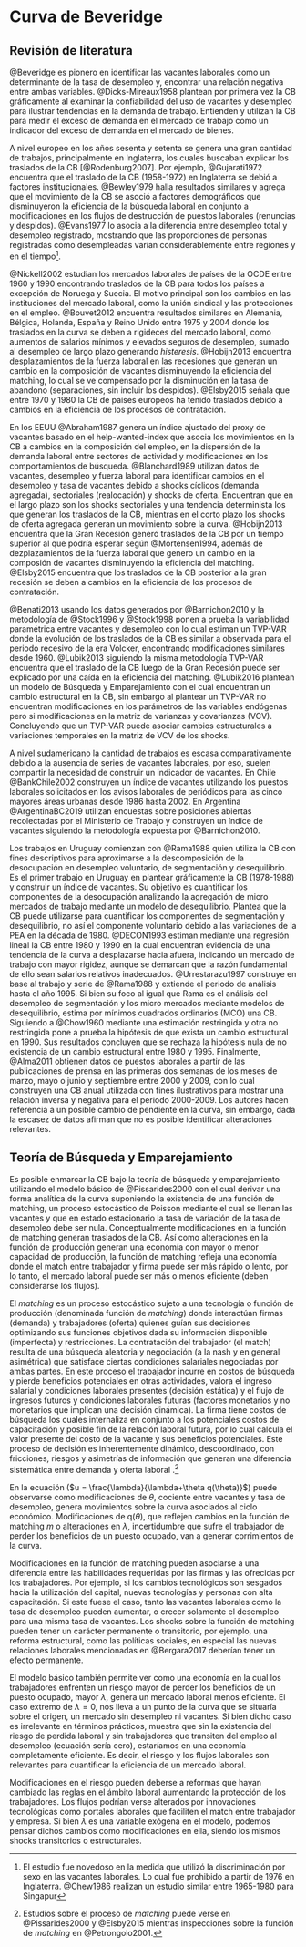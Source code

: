 # Curva de Beveridge {#cap:Fundamentos}

## Revisión de literatura

<!-- Revisión Literatura -->
<!-- @Elsby2015 muestran que la CB se utiliza a nivel macroeconómico como un marco de análisis para el entendimiento de los mercados laborales tanto a nivel agregado como desagregado, para el análisis de la volatilidad y la naturaleza de los shocks que generan las fluctuaciones del mercado laboral, la coexistencia de desempleo y vacantes y como una aproximación al proceso de matching y eficiencia del mercado laboral^[Por si sola la CB solo puede ser una aproximación a la eficiencia del mercado laboral puesto que es necesario ampliar el análisis y tomar en cuenta los flujos de trabajadores, tanto la creación como la destrucción de puestos laborales]. -->
<!-- La CB ha sido utilizada para descomponer el desempleo en diferentes tipos, clarificar el debate respecto al pleno empleo y como un punto de discordancia respecto al vaciamiento de los mercados competitivos.  -->
<!-- Mientras en los años sesenta y setenta fue ampliamente empleada en la década de los ochenta su uso cayó notablemente al punto de ser casi abandonada, entre otras causas, por su falta de microfundamentos [@Rodenburg2007]. Resurge en los noventa gracias al trabajo de @Blanchard1989 quienes remarcan el error que la CB haya ocupado un lugar secundario en la macroeconomía dado que contiene información esencial sobre el funcionamiento del mercado de trabajo y shocks que afecten al mismo. -->
<!-- Actualmente ha logrado volverse el marco de análisis central en la macroeconomía laboral [@Elsby2015] gracias a los trabajos de @Pissarides1985, @Mortensen1994 y @Diamond1982 quienes dieron microfundamentos a la relación entre vacantes y desempleo permitiendo derivar una forma analítica que surge de las decisiones de optimizaciones de los agentes del modelo. Hecho relevante al permitir que la CB sea utilizada para el análisis de la política económica al estar exenta de la crítica de Lucas^[La crítica de Lucas fue un claro ataque a los modelos de ecuaciones simultáneas y por sobre todo a la no inclusión de microfundamentos en el análisis macroeconómico lo cual invalidaba cualquier calculo sobre el efecto de una política económica, falla típica de los modelos keynesianos [@Lucas1976]. Una respuesta posterior surgió por parte de la econometría bajo el trabajo de @exogeneity1983 según el cual pese a que un modelo no tenga microfundamentos si cumple la superexogeneidad el mismo puede ser utilizado para simular política económicas.]. Permitiendo estudiar las reacciones de vacantes y desempleo ante shocks de productividad [@Benati2013], la estabilidad paramétrica en la relación [@Lubik2016] y las causas que generan traslados o movimientos sobre la CB desde una perspectiva dinámica. -->
<!-- Análisis de la OECD: Inglaterra y que otro? -->
@Beveridge es pionero en identificar las vacantes laborales como un determinante de la tasa de desempleo y, encontrar una relación negativa entre ambas variables. @Dicks-Mireaux1958 plantean por primera vez la CB gráficamente al examinar la confiabilidad del uso de vacantes y desempleo para ilustrar tendencias en la demanda de trabajo. Entienden y utilizan la CB para medir el exceso de demanda en el mercado de trabajo como un indicador del exceso de demanda en el mercado de bienes. 

A nivel europeo en los años sesenta y setenta se genera una gran cantidad de trabajos, principalmente en Inglaterra, los cuales buscaban explicar los traslados de la CB [@Rodenburg2007]. Por ejemplo, @Gujarati1972 encuentra que el traslado de la CB (1958-1972) en Inglaterra se debió a factores institucionales. @Bewley1979 halla resultados similares y agrega que el movimiento de la CB se asoció a factores demográficos que disminuyeron la eficiencia de la búsqueda laboral en conjunto a modificaciones en los flujos de destrucción de puestos laborales (renuncias y despidos). @Evans1977 lo asocia a la diferencia entre desempleo total y desempleo registrado, mostrando que las proporciones de personas registradas como desempleadas varían considerablemente entre regiones y en el tiempo^[El estudio fue novedoso en la medida que utilizó la discriminación por sexo en las vacantes laborales. Lo cual fue prohibido a partir de 1976 en Inglaterra. @Chew1986 realizan un estudio similar entre 1965-1980 para Singapur].

@Nickell2002 estudian los mercados laborales de países de la OCDE entre 1960 y 1990 encontrando traslados de la CB para todos los países a excepción de Noruega y Suecia. El motivo principal son los cambios en las instituciones del mercado laboral, como la unión sindical y las protecciones en el empleo. @Bouvet2012 encuentra resultados similares en Alemania, Bélgica, Holanda, España y Reino Unido entre 1975 y 2004 donde los traslados en la curva se deben a rigideces del mercado laboral, como aumentos de salarios mínimos y elevados seguros de desempleo, sumado al desempleo de largo plazo generando _histeresis_. @Hobijn2013 <!-- analizan países europeos --> <!-- y EEUU --> encuentra desplazamientos de la fuerza laboral en las recesiones que generan un cambio en la composición de vacantes disminuyendo la eficiencia del matching, lo cual se ve compensado por la disminución en la tasa de abandono (separaciones, sin incluir los despidos).  <!-- Para EEUU encuentran que la Gran Recesión generó traslados de la CB por un tiempo superior al que podría esperarse según @Mortensen1994.  --> @Elsby2015 señala que entre 1970 y 1980 la CB de países europeos ha tenido traslados debido a cambios en la eficiencia de los procesos de contratación. <!-- Dicho resultado se repite para EEUU a partir de la Gran Recesión. -->

<!-- EEUU -->
En los EEUU @Abraham1987 genera un índice ajustado del proxy de vacantes basado en el help-wanted-index que asocia los movimientos en la CB a cambios en la composición del empleo, en la dispersión de la demanda laboral entre sectores de actividad y modificaciones en los comportamientos de búsqueda. @Blanchard1989 utilizan datos de vacantes, desempleo y fuerza laboral para identificar cambios en el desempleo y tasa de vacantes debido a shocks cíclicos (demanda agregada), sectoriales (realocación) y shocks de oferta. Encuentran que en el largo plazo son los shocks sectoriales y una tendencia determinista los que generan los traslados de la CB, mientras en el corto plazo los shocks de oferta agregada generan un movimiento sobre la curva.<!-- como insumo desarrollan una función de matching Cobb-Douglas con retornos constantes para EEUU estimada mediante MCO. --> <!-- @Barnichon2010 construye un índice de vacantes compuesto por el Help-Wanted Index (HWI) en papel, que recolecta las búsquedas laborales en los 51 mayores periódicos y, el HWI en linea del Conference Board que recolecta los avisos publicados en portales laborales web desde 2005^[trabajos previos pueden encontrarse en @Barnichon2009.]. --> @Hobijn2013 encuentra que la Gran Recesión generó traslados de la CB por un tiempo superior al que podría esperar según @Mortensen1994, además de dezplazamientos de la fuerza laboral que genero un cambio en la composión de vacantes disminuyendo la eficiencia del matching. @Elsby2015 encuentra que los traslados de la CB posterior a la gran recesión se deben a cambios en la eficiencia de los procesos de contratación.

@Benati2013 usando los datos generados por @Barnichon2010 y la metodología de @Stock1996 y @Stock1998 ponen a prueba la variabilidad paramétrica entre vacantes y desempleo con lo cual estiman un TVP-VAR donde la evolución de los traslados de la CB es similar a observada para el periodo recesivo de la era Volcker, encontrando modificaciones similares desde 1960. @Lubik2013 siguiendo la misma metodología TVP-VAR encuentra que el traslado de la CB luego de la Gran Recesión puede ser explicado por una caída en la eficiencia del matching. @Lubik2016 plantean un modelo de Búsqueda y Emparejamiento con el cual encuentran un cambio estructural en la CB, sin embargo al plantear un TVP-VAR no encuentran modificaciones en los parámetros de las variables endógenas pero si modificaciones en la matriz de varianzas y covarianzas (VCV). Concluyendo que un TVP-VAR puede asociar cambios estructurales a variaciones temporales en la matriz de VCV de los shocks.
 <!-- @Diamond2015,  -->
<!-- Resto del mundo -->

<!-- Análisis AL -->
A nivel sudamericano la cantidad de trabajos es escasa comparativamente debido a la ausencia de series de vacantes laborales, por eso, suelen compartir la necesidad de construir un indicador de vacantes. En Chile @BankChile2002 construyen un índice de vacantes utilizando los puestos laborales solicitados en los avisos laborales de periódicos para las cinco mayores áreas urbanas desde 1986 hasta 2002.
En Argentina @ArgentinaBC2019 utilizan encuestas sobre posiciones abiertas recolectadas por el Ministerio de Trabajo y construyen un índice de vacantes siguiendo la metodología expuesta por @Barnichon2010.

<!-- Análisis de Uruguay -->
Los trabajos en Uruguay comienzan con @Rama1988 quien utiliza la CB con fines descriptivos para aproximarse a la descomposición de la desocupación en desempleo voluntario, de segmentación y desequilibrio. Es el primer trabajo en Uruguay en plantear gráficamente la CB (1978-1988) y construir un índice de vacantes. Su objetivo es cuantificar los componentes de la desocupación analizando la agregación de micro mercados de trabajo mediante un modelo de desequilibrio. Plantea que la CB puede utilizarse para cuantificar los componentes de segmentación y desequilibrio, no así el componente voluntario debido a las variaciones de la PEA en la década de 1980. <!-- Pero al dividirlo por la pea, eso no esta tomado en cuenta??? --> @DECON1993 estiman mediante una regresión lineal la CB entre 1980 y 1990 en la cual encuentran evidencia de una tendencia de la curva a desplazarse hacia afuera, indicando un mercado de trabajo con mayor rigidez, aunque se demarcan que la razón fundamental de ello sean salarios relativos inadecuados. @Urrestarazu1997 construye en base al trabajo y serie de @Rama1988 y extiende el periodo de análisis hasta el año 1995. Si bien su foco al igual que Rama es el análisis del desempleo de segmentación y los micro mercados mediante modelos de desequilibrio, estima por mínimos cuadrados ordinarios (MCO) una CB. Siguiendo a @Chow1960 mediante una estimación restringida y otra no restringida pone a prueba la hipótesis de que exista un cambio estructural en 1990. Sus resultados concluyen que se rechaza la hipótesis nula de no existencia de un cambio estructural entre 1980 y 1995. <!-- Sin embargo, advierte siguiendo a Rama que las conclusiones obtenidas solo son válidas en la medida que la evolución del desempleo voluntario sea estable. --> <!-- , característica común en países desarrollados, pero no así en Uruguay.  --> Finalmente, @Alma2011 obtienen datos de puestos laborales a partir de las publicaciones de prensa en las primeras dos semanas de los meses de marzo, mayo o junio y septiembre entre 2000 y 2009, con lo cual construyen una CB anual utilizada con fines ilustrativos para mostrar una relación inversa y negativa para el periodo 2000-2009. Los autores hacen referencia a un posible cambio de pendiente en la curva, sin embargo, dada la escasez de datos afirman que no es posible identificar alteraciones relevantes. 
<!-- Agregar trabajo del BID sobre vacantes -->
<!-- Agregar trabajos de Chile sobre vacantes, ver los citados en Alma Espino del iecon -->

## Teoría de Búsqueda y Emparejamiento

Es posible enmarcar la CB bajo la teoría de búsqueda y emparejamiento utilizando el modelo básico de @Pissarides2000 con el cual derivar una forma analítica de la curva suponiendo la existencia de una función de matching, un proceso estocástico de Poisson mediante el cual se llenan las vacantes y que en estado estacionario la tasa de variación de la tasa de desempleo debe ser nula. Conceptualmente modificaciones en la función de matching generan traslados de la CB. Así como alteraciones en la función de producción generan una economía con mayor o menor capacidad de producción, la función de matching refleja una economía donde el match entre trabajador y firma puede ser más rápido o lento, por lo tanto, el mercado laboral puede ser más o menos eficiente (deben considerarse los flujos). 

El _matching_ es un proceso estocástico sujeto a una tecnología o función de producción (denominada función de _matching_) donde interactúan firmas (demanda) y trabajadores (oferta) quienes guían sus decisiones optimizando sus funciones objetivos dada su información disponible (imperfecta) y restricciones. La contratación del trabajador (el match) resulta de una búsqueda aleatoria y negociación (a la nash y en general asimétrica) que satisface ciertas condiciones salariales negociadas por ambas partes.
En este proceso el trabajador incurre en costos de búsqueda y pierde beneficios potenciales en otras actividades, valora el ingreso salarial y condiciones laborales presentes (decisión estática) y el flujo de ingresos futuros y condiciones laborales futuras (factores monetarios y no monetarios que implican una decisión dinámica). La firma tiene costos de búsqueda los cuales internaliza en conjunto a los potenciales costos de capacitación y posible fin de la relación laboral futura, por lo cual calcula el valor presente del costo de la vacante y sus beneficios potenciales. Este proceso de decisión es inherentemente dinámico, descoordinado, con fricciones, riesgos y asimetrías de información que generan una diferencia sistemática entre demanda y oferta laboral <!-- más allá del desempleo voluntario. -->.^[Estudios sobre el proceso de _matching_ puede verse en @Pissarides2000 y @Elsby2015 mientras inspecciones sobre la función de _matching_ en @Petrongolo2001.]

En la ecuación \eqref{eq7} ($u = \frac{\lambda}{\lambda+\theta q(\theta)}$) puede observarse como modificaciones de $\theta$, cociente entre vacantes y tasa de desempleo, genera movimientos sobre la curva asociados al ciclo económico. Modificaciones de q($\theta$), que reflejen cambios en la función de matching $m$ o alteraciones en $\lambda$, incertidumbre que sufre el trabajador de perder los beneficios de un puesto ocupado, van a generar corrimientos de la curva.

Modificaciones en la función de matching pueden asociarse a una diferencia entre las habilidades requeridas por las firmas y las ofrecidas por los trabajadores. Por ejemplo, si los cambios tecnológicos son sesgados hacia la utilización del capital, nuevas tecnologías y personas con alta capacitación. Si este fuese el caso, tanto las vacantes laborales como la tasa de desempleo pueden aumentar, o crecer solamente el desempleo para una misma tasa de vacantes. Los shocks sobre la función de matching pueden tener un carácter permanente o transitorio, por ejemplo, una reforma estructural, como las políticas sociales, en especial las nuevas relaciones laborales mencionadas en @Bergara2017 deberían tener un efecto permanente.

El modelo básico también permite ver como una economía en la cual los trabajadores enfrenten un riesgo mayor de perder los beneficios de un puesto ocupado, mayor $\lambda$, genera un mercado laboral menos eficiente. El caso extremo de $\lambda=0$, nos lleva a un punto de la curva que se situaría sobre el origen, un mercado sin desempleo ni vacantes. Si bien dicho caso es irrelevante en términos prácticos, muestra que sin la existencia del riesgo de perdida laboral y sin trabajadores que transiten del empleo al desempleo (ecuación \eqref{eq4} sería cero), estaríamos en una economía completamente eficiente. Es decir, el riesgo y los flujos laborales son relevantes para cuantificar la eficiencia de un mercado laboral.

<!-- Este párrafo me parece que esta mal, revisarlo y si no logro arreglarlo lo borro -->
Modificaciones en el riesgo pueden deberse a reformas que hayan cambiado las reglas en el ámbito laboral aumentando la protección de los trabajadores. Los flujos podrían verse alterados por innovaciones tecnológicas como portales laborales que faciliten el match entre trabajador y empresa. Si bien $\lambda$ es una variable exógena en el modelo, podemos pensar dichos cambios como modificaciones en ella, siendo los mismos shocks transitorios o estructurales.


<!-- El _matching_ es un proceso estocástico sujeto a una tecnología o función de producción (denominada función de _matching_) donde interactúan firmas (demanda) y trabajadores (oferta) quienes guían sus decisiones optimizando sus funciones objetivos dada su información disponible (imperfecta) y restricciones. La contratación del trabajador (el match) resulta de una búsqueda aleatoria y negociación (a la nash y en general asimétrica) que satisface ciertas condiciones salariales negociadas por ambas partes. -->
<!-- En este proceso el trabajador incurre en costos de búsqueda y pierde beneficios potenciales en otras actividades, valora el ingreso salarial y condiciones laborales presentes (decisión estática) y el flujo de ingresos futuros y condiciones laborales futuras (factores monetarios y no monetarios que implican una decisión dinámica). La firma tiene costos de búsqueda los cuales internaliza en conjunto a los potenciales costos de capacitación y posible fin de la relación laboral futura, por lo cual calcula el valor presente del costo de la vacante y sus beneficios potenciales. Este proceso de decisión es inherentemente dinámico, descoordinado, con fricciones, riesgos y asimetrías de información que generan una diferencia sistemática entre demanda y oferta laboral <!-- más allá del desempleo voluntario. -->
<!-- Estudios sobre el proceso de _matching_ puede verse en @Pissarides2000 y @Elsby2015 mientras inspecciones sobre la función de _matching_ en @Petrongolo2001. -->

